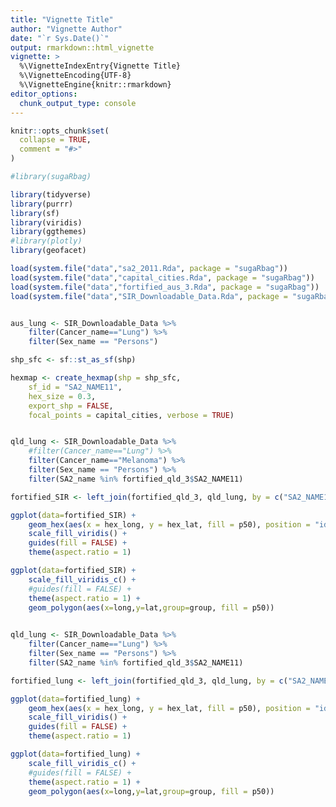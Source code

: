 ```yaml
---
title: "Vignette Title"
author: "Vignette Author"
date: "`r Sys.Date()`"
output: rmarkdown::html_vignette
vignette: >
  %\VignetteIndexEntry{Vignette Title}
  %\VignetteEncoding{UTF-8}
  %\VignetteEngine{knitr::rmarkdown}
editor_options: 
  chunk_output_type: console
---
```


```r
knitr::opts_chunk$set(
  collapse = TRUE,
  comment = "#>"
)
```


```r

#library(sugaRbag)

library(tidyverse)
library(purrr)
library(sf)
library(viridis)
library(ggthemes)
#library(plotly)
library(geofacet)
```


```r
load(system.file("data","sa2_2011.Rda", package = "sugaRbag"))
load(system.file("data","capital_cities.Rda", package = "sugaRbag"))
load(system.file("data","fortified_aus_3.Rda", package = "sugaRbag"))
load(system.file("data","SIR_Downloadable_Data.Rda", package = "sugaRbag"))


aus_lung <- SIR_Downloadable_Data %>%
    filter(Cancer_name=="Lung") %>%
    filter(Sex_name == "Persons")

shp_sfc <- sf::st_as_sf(shp)

```

```r
hexmap <- create_hexmap(shp = shp_sfc,
    sf_id = "SA2_NAME11",
    hex_size = 0.3,
    export_shp = FALSE,
    focal_points = capital_cities, verbose = TRUE)


qld_lung <- SIR_Downloadable_Data %>%
    #filter(Cancer_name=="Lung") %>%
    filter(Cancer_name=="Melanoma") %>%
    filter(Sex_name == "Persons") %>%
    filter(SA2_name %in% fortified_qld_3$SA2_NAME11)

fortified_SIR <- left_join(fortified_qld_3, qld_lung, by = c("SA2_NAME11"="SA2_name"))

```



```r
ggplot(data=fortified_SIR) +
    geom_hex(aes(x = hex_long, y = hex_lat, fill = p50), position = "identity", stat = "identity") +
    scale_fill_viridis() +
    guides(fill = FALSE) +
    theme(aspect.ratio = 1)
```

```r
ggplot(data=fortified_SIR) +
    scale_fill_viridis_c() +
    #guides(fill = FALSE) +
    theme(aspect.ratio = 1) +
    geom_polygon(aes(x=long,y=lat,group=group, fill = p50))
    
```


```r
qld_lung <- SIR_Downloadable_Data %>%
    filter(Cancer_name=="Lung") %>%
    filter(Sex_name == "Persons") %>%
    filter(SA2_name %in% fortified_qld_3$SA2_NAME11)

fortified_lung <- left_join(fortified_qld_3, qld_lung, by = c("SA2_NAME11"="SA2_name"))

```


```r
ggplot(data=fortified_lung) +
    geom_hex(aes(x = hex_long, y = hex_lat, fill = p50), position = "identity", stat = "identity") +
    scale_fill_viridis() +
    guides(fill = FALSE) +
    theme(aspect.ratio = 1)
```

```r
ggplot(data=fortified_lung) +
    scale_fill_viridis_c() +
    #guides(fill = FALSE) +
    theme(aspect.ratio = 1) +
    geom_polygon(aes(x=long,y=lat,group=group, fill = p50))
    
```


